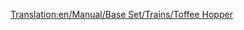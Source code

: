 [[Translation:en/Manual/Base Set/Trains/Toffee Hopper]]
{{fr/Manual/Base Set/Trains/Wagon|Nom=Wagon de caramel
|Cout=1 125£ (2 250$)
|Poids=20 / 50 t
|Image=[[File:en/Manual/Base Set/Trains/Toffeehopper.png]]
|Capacité=30 tonnes de caramel
|MonoCoût="
|MonoPoids=20 / 55 t
|MonoCapacité=35 tonnes de caramel
|MagCoût="
|MagPoids=20 / 57 t
|MagCapacité=37 tonnes de caramel
|Description=Aucune description n'a encore été fournie. Ajoutez-en une si vous le sentez.
}}